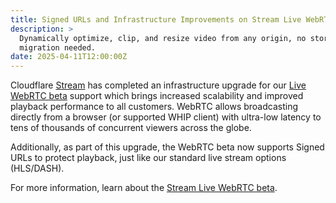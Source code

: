 ```yaml
---
title: Signed URLs and Infrastructure Improvements on Stream Live WebRTC Beta
description: >
  Dynamically optimize, clip, and resize video from any origin, no storage
  migration needed.
date: 2025-04-11T12:00:00Z
---
```


Cloudflare [Stream](/stream/) has completed an infrastructure upgrade for our [Live WebRTC beta](/stream/webrtc-beta/) support which brings increased scalability and improved playback performance to all customers. WebRTC allows broadcasting directly from a browser (or supported WHIP client) with ultra-low latency to tens of thousands of concurrent viewers across the globe.

Additionally, as part of this upgrade, the WebRTC beta now supports Signed URLs to protect playback, just like our standard live stream options (HLS/DASH).

For more information, learn about the [Stream Live WebRTC beta](/stream/webrtc-beta/).
